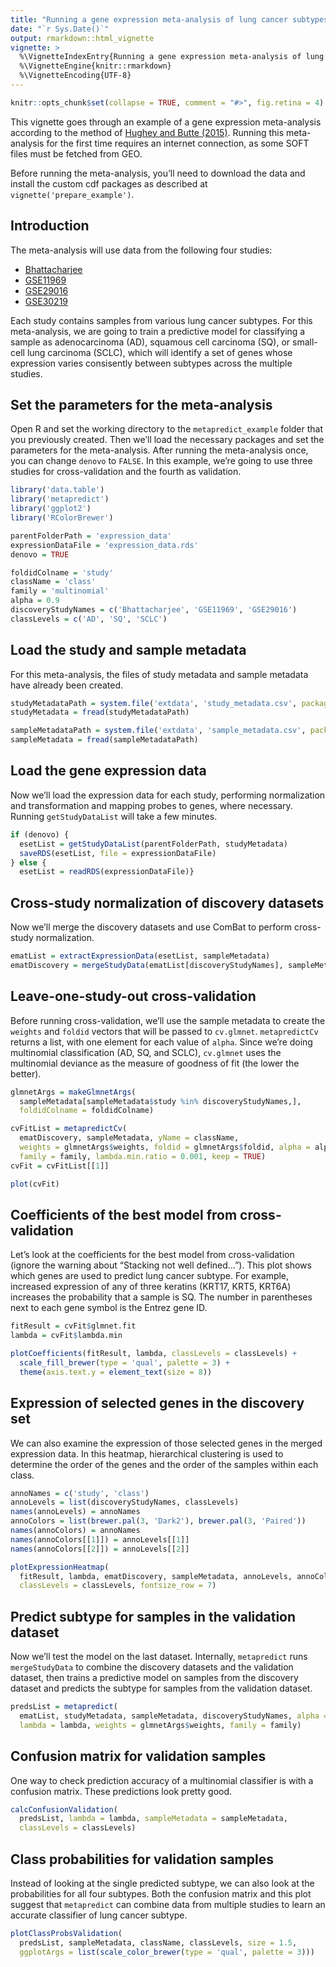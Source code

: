 ```yaml
---
title: "Running a gene expression meta-analysis of lung cancer subtypes"
date: "`r Sys.Date()`"
output: rmarkdown::html_vignette
vignette: >
  %\VignetteIndexEntry{Running a gene expression meta-analysis of lung cancer subtypes}
  %\VignetteEngine{knitr::rmarkdown}
  %\VignetteEncoding{UTF-8}
---
```


```r
knitr::opts_chunk$set(collapse = TRUE, comment = "#>", fig.retina = 4)
```

This vignette goes through an example of a gene expression meta-analysis according to the method of [Hughey and Butte (2015)](https://doi.org/10.1093/nar/gkv229). Running this meta-analysis for the first time requires an internet connection, as some SOFT files must be fetched from GEO.

Before running the meta-analysis, you'll need to download the data and install the custom cdf packages as described at `vignette('prepare_example')`.

## Introduction
The meta-analysis will use data from the following four studies:

* [Bhattacharjee](http://www.broadinstitute.org/cgi-bin/cancer/publications/view/62)
* [GSE11969](http://www.ncbi.nlm.nih.gov/geo/query/acc.cgi?acc=GSE11969)
* [GSE29016](http://www.ncbi.nlm.nih.gov/geo/query/acc.cgi?acc=GSE29016)
* [GSE30219](http://www.ncbi.nlm.nih.gov/geo/query/acc.cgi?acc=GSE30219)

Each study contains samples from various lung cancer subtypes. For this meta-analysis, we are going to train a predictive model for classifying a sample as adenocarcinoma (AD), squamous cell carcinoma (SQ), or small-cell lung carcinoma (SCLC), which will identify a set of genes whose expression varies consisently between subtypes across the multiple studies.

## Set the parameters for the meta-analysis
Open R and set the working directory to the `metapredict_example` folder that you previously created. Then we'll load the necessary packages and set the parameters for the meta-analysis. After running the meta-analysis once, you can change `denovo` to `FALSE`. In this example, we're going to use three studies for cross-validation and the fourth as validation.
```r
library('data.table')
library('metapredict')
library('ggplot2')
library('RColorBrewer')

parentFolderPath = 'expression_data'
expressionDataFile = 'expression_data.rds'
denovo = TRUE

foldidColname = 'study'
className = 'class'
family = 'multinomial'
alpha = 0.9
discoveryStudyNames = c('Bhattacharjee', 'GSE11969', 'GSE29016')
classLevels = c('AD', 'SQ', 'SCLC')
```

## Load the study and sample metadata
For this meta-analysis, the files of study metadata and sample metadata have already been created.
```r
studyMetadataPath = system.file('extdata', 'study_metadata.csv', package = 'metapredict')
studyMetadata = fread(studyMetadataPath)

sampleMetadataPath = system.file('extdata', 'sample_metadata.csv', package = 'metapredict')
sampleMetadata = fread(sampleMetadataPath)
```

## Load the gene expression data
Now we'll load the expression data for each study, performing normalization and transformation and mapping probes to genes, where necessary. Running `getStudyDataList` will take a few minutes.
```r
if (denovo) {
  esetList = getStudyDataList(parentFolderPath, studyMetadata)
  saveRDS(esetList, file = expressionDataFile)
} else {
  esetList = readRDS(expressionDataFile)}
```

## Cross-study normalization of discovery datasets
Now we'll merge the discovery datasets and use ComBat to perform cross-study normalization.
```r
ematList = extractExpressionData(esetList, sampleMetadata)
ematDiscovery = mergeStudyData(ematList[discoveryStudyNames], sampleMetadata)
```

## Leave-one-study-out cross-validation
Before running cross-validation, we'll use the sample metadata to create the `weights` and `foldid` vectors that will be passed to `cv.glmnet`. `metapredictCv` returns a list, with one element for each value of `alpha`. Since we're doing multinomial classification (AD, SQ, and SCLC), `cv.glmnet` uses the multinomial deviance as the measure of goodness of fit (the lower the better).
```r
glmnetArgs = makeGlmnetArgs(
  sampleMetadata[sampleMetadata$study %in% discoveryStudyNames,],
  foldidColname = foldidColname)

cvFitList = metapredictCv(
  ematDiscovery, sampleMetadata, yName = className,
  weights = glmnetArgs$weights, foldid = glmnetArgs$foldid, alpha = alpha,
  family = family, lambda.min.ratio = 0.001, keep = TRUE)
cvFit = cvFitList[[1]]

plot(cvFit)
```

## Coefficients of the best model from cross-validation
Let's look at the coefficients for the best model from cross-validation (ignore the warning about "Stacking not well defined..."). This plot shows which genes are used to predict lung cancer subtype. For example, increased expression of any of three keratins (KRT17, KRT5, KRT6A) increases the probability that a sample is SQ. The number in parentheses next to each gene symbol is the Entrez gene ID.
```r
fitResult = cvFit$glmnet.fit
lambda = cvFit$lambda.min

plotCoefficients(fitResult, lambda, classLevels = classLevels) +
  scale_fill_brewer(type = 'qual', palette = 3) +
  theme(axis.text.y = element_text(size = 8))
```

## Expression of selected genes in the discovery set
We can also examine the expression of those selected genes in the merged expression data. In this heatmap, hierarchical clustering is used to determine the order of the genes and the order of the samples within each class.
```r
annoNames = c('study', 'class')
annoLevels = list(discoveryStudyNames, classLevels)
names(annoLevels) = annoNames
annoColors = list(brewer.pal(3, 'Dark2'), brewer.pal(3, 'Paired'))
names(annoColors) = annoNames
names(annoColors[[1]]) = annoLevels[[1]]
names(annoColors[[2]]) = annoLevels[[2]]

plotExpressionHeatmap(
  fitResult, lambda, ematDiscovery, sampleMetadata, annoLevels, annoColors,
  classLevels = classLevels, fontsize_row = 7)
```

## Predict subtype for samples in the validation dataset
Now we'll test the model on the last dataset. Internally, `metapredict` runs `mergeStudyData` to combine the discovery datasets and the validation dataset, then trains a predictive model on samples from the discovery dataset and predicts the subtype for samples from the validation dataset.
```r
predsList = metapredict(
  ematList, studyMetadata, sampleMetadata, discoveryStudyNames, alpha = alpha,
  lambda = lambda, weights = glmnetArgs$weights, family = family)
```

## Confusion matrix for validation samples
One way to check prediction accuracy of a multinomial classifier is with a confusion matrix. These predictions look pretty good.
```r
calcConfusionValidation(
  predsList, lambda = lambda, sampleMetadata = sampleMetadata,
  classLevels = classLevels)
```

## Class probabilities for validation samples
Instead of looking at the single predicted subtype, we can also look at the probabilities for all four subtypes. Both the confusion matrix and this plot suggest that `metapredict` can combine data from multiple studies to learn an accurate classifier of lung cancer subtype.
```r
plotClassProbsValidation(
  predsList, sampleMetadata, className, classLevels, size = 1.5,
  ggplotArgs = list(scale_color_brewer(type = 'qual', palette = 3)))
```
